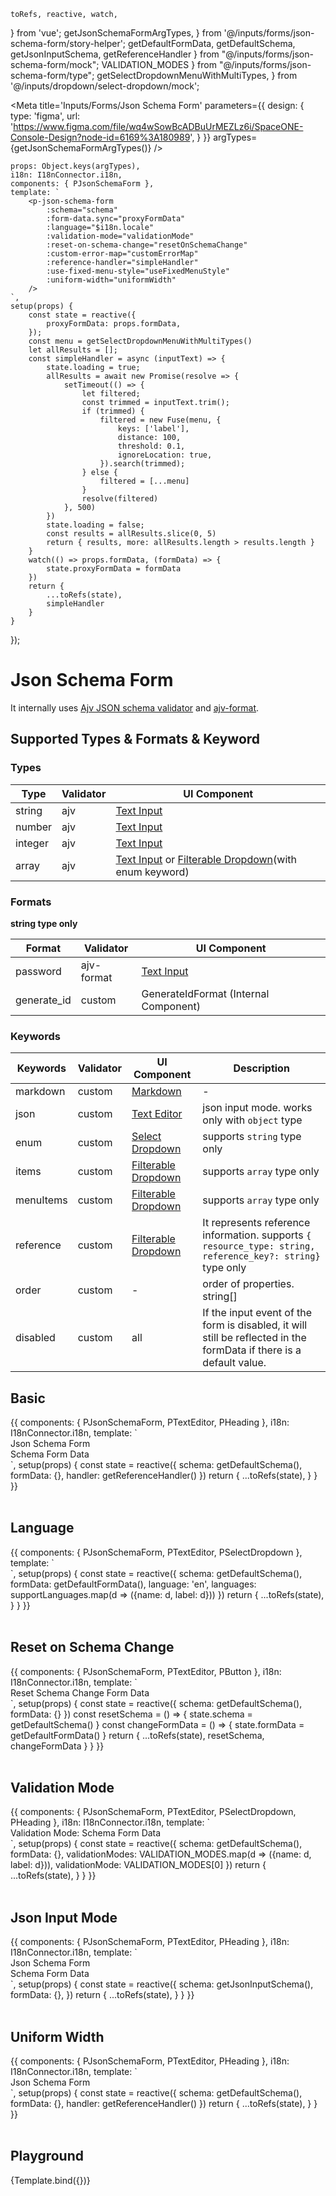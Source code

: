     toRefs, reactive, watch,
} from 'vue';
    getJsonSchemaFormArgTypes,
} from '@/inputs/forms/json-schema-form/story-helper';
    getDefaultFormData, getDefaultSchema, getJsonInputSchema, getReferenceHandler
} from "@/inputs/forms/json-schema-form/mock";
    VALIDATION_MODES
} from "@/inputs/forms/json-schema-form/type";
    getSelectDropdownMenuWithMultiTypes,
} from '@/inputs/dropdown/select-dropdown/mock';


<Meta title='Inputs/Forms/Json Schema Form' parameters={{
    design: {
        type: 'figma',
        url: 'https://www.figma.com/file/wq4wSowBcADBuUrMEZLz6i/SpaceONE-Console-Design?node-id=6169%3A180989',
    }
}} argTypes={getJsonSchemaFormArgTypes()} />

    props: Object.keys(argTypes),
    i18n: I18nConnector.i18n,
    components: { PJsonSchemaForm },
    template: `
        <p-json-schema-form
            :schema="schema"
            :form-data.sync="proxyFormData"
            :language="$i18n.locale"
            :validation-mode="validationMode"
            :reset-on-schema-change="resetOnSchemaChange"
            :custom-error-map="customErrorMap"
            :reference-handler="simpleHandler"
            :use-fixed-menu-style="useFixedMenuStyle"
            :uniform-width="uniformWidth"
        />
    `,
    setup(props) {
        const state = reactive({
            proxyFormData: props.formData,
        });
        const menu = getSelectDropdownMenuWithMultiTypes()
        let allResults = [];
        const simpleHandler = async (inputText) => {
            state.loading = true;
            allResults = await new Promise(resolve => {
                setTimeout(() => {
                    let filtered;
                    const trimmed = inputText.trim();
                    if (trimmed) {
                        filtered = new Fuse(menu, {
                            keys: ['label'],
                            distance: 100,
                            threshold: 0.1,
                            ignoreLocation: true,
                        }).search(trimmed);
                    } else {
                        filtered = [...menu]
                    }
                    resolve(filtered)
                }, 500)
            })
            state.loading = false;
            const results = allResults.slice(0, 5)
            return { results, more: allResults.length > results.length }
        }
        watch(() => props.formData, (formData) => {
            state.proxyFormData = formData
        })
        return {
            ...toRefs(state),
            simpleHandler
        }
    }
});


# Json Schema Form

It internally uses [Ajv JSON schema validator](https://ajv.js.org/) and [ajv-format](https://www.npmjs.com/package/ajv-formats).


## Supported Types & Formats & Keyword


### Types
|Type|Validator|UI Component|
|-|-|-|
|string|ajv|[Text Input](?path=/docs/inputs-input--basic)|
|number|ajv|[Text Input](?path=/docs/inputs-input--basic)|
|integer|ajv|[Text Input](?path=/docs/inputs-input--basic)|
|array|ajv|[Text Input](?path=/docs/inputs-input--basic) or [Filterable Dropdown](?path=/docs/inputs-dropdown-select-dropdown--basic)(with enum keyword)||

### Formats
**string type only**

|Format|Validator|UI Component|
|-|-|-|
|password|ajv-format|[Text Input](?path=/docs/inputs-input--basic)|
|generate_id|custom|GenerateIdFormat (Internal Component)|

### Keywords
|Keywords|Validator|UI Component|Description|
|-|-|-|-|
|markdown|custom|[Markdown](?path=/docs/data-display-markdown--string-markdown)|-|
|json|custom|[Text Editor](?path=/docs/inputs-text-editor--basic)|json input mode. works only with `object` type|
|enum|custom|[Select Dropdown](?path=/docs/inputs-dropdown-select-dropdown--basic)|supports `string` type only|
|items|custom|[Filterable Dropdown](?path=/docs/inputs-dropdown-select-dropdown--basic)|supports `array` type only|
|menuItems|custom|[Filterable Dropdown](?path=/docs/inputs-dropdown-select-dropdown--basic)|supports `array` type only|
|reference|custom|[Filterable Dropdown](?path=/docs/inputs-dropdown-select-dropdown--basic)|It represents reference information. supports `{ resource_type: string, reference_key?: string}` type only|
|order|custom|-|order of properties. string[]|
|disabled|custom|all|If the input event of the form is disabled, it will still be reflected in the formData if there is a default value.|














## Basic

<Canvas>
    <Story name="Basic" >
        {{
            components: { PJsonSchemaForm, PTextEditor, PHeading },
            i18n: I18nConnector.i18n,
            template: `
                <div class="flex gap-4">
                <div class="bg-blue-100 p-4">
                    <p-heading>Json Schema Form</p-heading>
                    <p-json-schema-form :schema="schema"
                                        :form-data.sync="formData"
                                        :language="$i18n.locale"
                                        :reference-handler="handler"
                    />
                </div>
                <div class="bg-coral-100 p-4">
                    <p-heading>Schema</p-heading>
                    <p-text-editor :code="JSON.stringify(schema, null, 2)"
                                   mode="readOnly"
                                   folded
                                   style="height: auto"
                    />
                    <p-heading>Form Data</p-heading>
                    <p-text-editor :code="JSON.stringify(formData, null, 2)"
                                   mode="readOnly"
                                   style="height: auto"
                    />
                </div>
                </div>
            `,
            setup(props) {
                const state = reactive({
                    schema: getDefaultSchema(),
                    formData: {},
                    handler: getReferenceHandler()
                })
                return {
                    ...toRefs(state),
                }
            }
        }}
    </Story>
</Canvas>

<br/>
<br/>

## Language

<Canvas>
    <Story name="Language" >
        {{
            components: { PJsonSchemaForm, PTextEditor, PSelectDropdown },
            template: `
                <div class="flex gap-4">
                <p-json-schema-form
                    :schema="schema"
                    :form-data="formData"
                    :language="language"
                />
                <div>
                    <p-select-dropdown class="mb-4"
                                       :selected="language"
                                       :menu="languages"
                    />
                    <p-text-editor :code="JSON.stringify(schema, null, 2)"
                                   mode="readOnly"
                                   folded
                    />
                </div>
                </div>
            `,
            setup(props) {
                const state = reactive({
                    schema: getDefaultSchema(),
                    formData: getDefaultFormData(),
                    language: 'en',
                    languages: supportLanguages.map(d => ({name: d, label: d}))
                })
                return {
                    ...toRefs(state),
                }
            }
        }}
    </Story>
</Canvas>

<br/>
<br/>


## Reset on Schema Change

<Canvas>
    <Story name="Reset on Schema Change" >
        {{
            components: { PJsonSchemaForm, PTextEditor, PButton },
            i18n: I18nConnector.i18n,
            template: `
                <div class="flex gap-4">
                <p-json-schema-form
                    :schema="schema"
                    :form-data="formData"
                    :language="$i18n.locale"
                />
                <div>
                    <p-button class="mb-4"
                              @click="resetSchema">Reset Schema</p-button>
                    <p-button style-type="highlight"
                              class="mb-4"
                              @click="changeFormData">Change Form Data</p-button>
                    <p-text-editor :code="JSON.stringify(schema, null, 2)"
                                   mode="readOnly"
                                   folded
                    />
                </div>
                </div>
            `,
            setup(props) {
                const state = reactive({
                    schema: getDefaultSchema(),
                    formData: {}
                })
                const resetSchema = () => {
                    state.schema = getDefaultSchema()
                }
                const changeFormData = () => {
                    state.formData = getDefaultFormData()
                }
                return {
                    ...toRefs(state),
                    resetSchema,
                    changeFormData
                }
            }
        }}
    </Story>
</Canvas>

<br/>
<br/>

## Validation Mode

<Canvas>
    <Story name="Validation Mode" >
        {{
            components: { PJsonSchemaForm, PTextEditor, PSelectDropdown, PHeading },
            i18n: I18nConnector.i18n,
            template: `
                <div class="flex gap-4">
                <p-json-schema-form
                    :schema="schema"
                    :form-data.sync="formData"
                    :validation-mode="validationMode"
                    :language="$i18n.locale"
                />
                <div>
                    <span class="font-lg font-bold mb-2">Validation Mode: </span>
                    <p-select-dropdown class="mb-4"
                                       :selected="validationMode" :menu="validationModes" />
                    <p-heading>Schema</p-heading>
                    <p-text-editor :code="JSON.stringify(schema, null, 2)"
                                   mode="readOnly"
                                   folded
                    />
                    <p-heading>Form Data</p-heading>
                    <p-text-editor :code="JSON.stringify(formData, null, 2)"
                                   mode="readOnly"
                                   style="height: auto"
                    />
                </div>
                </div>
            `,
            setup(props) {
                const state = reactive({
                    schema: getDefaultSchema(),
                    formData: {},
                    validationModes: VALIDATION_MODES.map(d => ({name: d, label: d})),
                    validationMode: VALIDATION_MODES[0]
                })
                return {
                    ...toRefs(state),
                }
            }
        }}
    </Story>
</Canvas>

<br/>
<br/>

## Json Input Mode

<Canvas>
    <Story name="Json Input Mode" >
        {{
            components: { PJsonSchemaForm, PTextEditor, PHeading },
            i18n: I18nConnector.i18n,
            template: `
                <div class="grid gap-4 grid-cols-12">
                <div class="col-span-6 bg-blue-100 p-4">
                    <p-heading>Json Schema Form</p-heading>
                    <p-json-schema-form :schema="schema"
                                        :form-data.sync="formData"
                                        :language="$i18n.locale"
                    />
                </div>
                <div class="col-span-6 bg-coral-100 p-4">
                    <p-heading>Schema</p-heading>
                    <p-text-editor :code="JSON.stringify(schema, null, 2)"
                                   mode="readOnly"
                                   folded
                                   style="height: auto"
                    />
                    <p-heading>Form Data</p-heading>
                    <p-text-editor :code="JSON.stringify(formData, null, 2)"
                                   mode="readOnly"
                                   style="height: auto"
                    />
                </div>
                </div>
            `,
            setup(props) {
                const state = reactive({
                    schema: getJsonInputSchema(),
                    formData: {},
                })
                return {
                    ...toRefs(state),
                }
            }
        }}
    </Story>
</Canvas>

<br/>
<br/>


## Uniform Width

<Canvas>
    <Story name="Uniform Width" >
        {{
            components: { PJsonSchemaForm, PTextEditor, PHeading },
            i18n: I18nConnector.i18n,
            template: `
                <div class="flex gap-4">
                <div class="bg-blue-100 p-4">
                    <p-heading>Json Schema Form</p-heading>
                    <p-json-schema-form :schema="schema"
                                        :form-data.sync="formData"
                                        :language="$i18n.locale"
                                        :reference-handler="handler"
                                        uniform-width
                                        style="width: 100%"
                    />
                </div>
                </div>
            `,
            setup(props) {
                const state = reactive({
                    schema: getDefaultSchema(),
                    formData: {},
                    handler: getReferenceHandler()
                })
                return {
                    ...toRefs(state),
                }
            }
        }}
    </Story>
</Canvas>

<br/>
<br/>

## Playground

<Canvas>
    <Story name="Playground">
        {Template.bind({})}
    </Story>
</Canvas>

<ArgsTable story="Playground"/>

